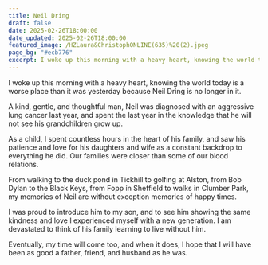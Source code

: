 ```yaml
---
title: Neil Dring
draft: false
date: 2025-02-26T18:00:00
date_updated: 2025-02-26T18:00:00
featured_image: /HZLaura&ChristophONLINE(635)%20(2).jpeg
page_bg: "#ecb776"
excerpt: I woke up this morning with a heavy heart, knowing the world today is a worse place than it was yesterday because Neil Dring is no longer in it.
---
```


I woke up this morning with a heavy heart, knowing the world today is a worse place than it was yesterday because Neil Dring is no longer in it.

A kind, gentle, and thoughtful man, Neil was diagnosed with an aggressive lung cancer last year, and spent the last year in the knowledge that he will not see his grandchildren grow up.

As a child, I spent countless hours in the heart of his family, and saw his patience and love for his daughters and wife as a constant backdrop to everything he did. Our families were closer than some of our blood relations.

From walking to the duck pond in Tickhill to golfing at Alston, from Bob Dylan to the Black Keys, from Fopp in Sheffield to walks in Clumber Park, my memories of Neil are without exception memories of happy times.

I was proud to introduce him to my son, and to see him showing the same kindness and love I experienced myself with a new generation. I am devastated to think of his family learning to live without him.

Eventually, my time will come too, and when it does, I hope that I will have been as good a father, friend, and husband as he was.
